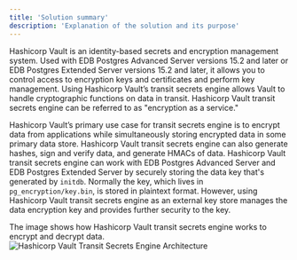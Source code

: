 ```yaml
---
title: 'Solution summary'
description: 'Explanation of the solution and its purpose'
---
```


Hashicorp Vault is an identity-based secrets and encryption management system. Used with EDB Postgres Advanced Server versions 15.2 and later or EDB Postgres Extended Server versions 15.2 and later, it allows you to control access to encryption keys and certificates and perform key management. Using Hashicorp Vault’s transit secrets engine allows Vault to handle cryptographic functions on data in transit. Hashicorp Vault transit secrets engine can be referred to as "encryption as a service."

Hashicorp Vault’s primary use case for transit secrets engine is to encrypt data from applications while simultaneously storing encrypted data in some primary data store. Hashicorp Vault transit secrets engine can also generate hashes, sign and verify data, and generate HMACs of data. Hashicorp Vault transit secrets engine can work with EDB Postgres Advanced Server and EDB Postgres Extended Server by securely storing the data key that's generated by `initdb`. Normally the key, which lives in `pg_encryption/key.bin`, is stored in plaintext format. However, using Hashicorp Vault transit secrets engine as an external key store manages the data encryption key and provides further security to the key.

The image shows how Hashicorp Vault transit secrets engine works to encrypt and decrypt data.
    ![Hashicorp Vault Transit Secrets Engine Architecture](Images/HashicorpVaultTransitSecretsEngineArchitecture.png)
